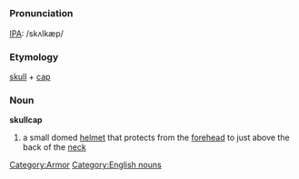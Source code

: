 [[Category:Armor]]
[[Category:English nouns]]
=={{en}}==

===Pronunciation===
[[IPA]]: /skʌlkæp/

===Etymology===
[[skull]] + [[cap]]

===Noun===
'''skullcap'''
# a small domed [[helmet]] that protects from the [[forehead]] to just above the back of the [[neck]]